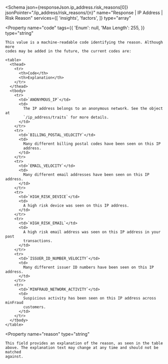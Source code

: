 
<Schema
  json={responseJson.ip_address.risk_reasons[0]}
  jsonPointer="/ip_address/risk_reasons/{n}"
  name="Response | IP Address | Risk Reason"
  services={[
    'insights',
    'factors',
  ]}
  type="array<object>"
>
  <Property
    name="code"
    tags={{
      'Enum': null,
      'Max Length': 255,
    }}
    type="string"
  >
    This value is a machine-readable code identifying the reason. Although more
    codes may be added in the future, the current codes are:

    <table>
      <thead>
        <tr>
          <th>Code</th>
          <th>Explanation</th>
        </tr>
      </thead>
      <tbody>
        <tr>
          <td>`ANONYMOUS_IP`</td>
          <td>
            The IP address belongs to an anonymous network. See the object at
            `/ip_address/traits` for more details.
          </td>
        </tr>
        <tr>
          <td>`BILLING_POSTAL_VELOCITY`</td>
          <td>
            Many different billing postal codes have been seen on this IP
            address.
          </td>
        </tr>
        <tr>
          <td>`EMAIL_VELOCITY`</td>
          <td>
            Many different email addresses have been seen on this IP address.
          </td>
        </tr>
        <tr>
          <td>`HIGH_RISK_DEVICE`</td>
          <td>
            A high risk device was seen on this IP address.
          </td>
        </tr>
        <tr>
          <td>`HIGH_RISK_EMAIL`</td>
          <td>
            A high risk email address was seen on this IP address in your past
            transactions.
          </td>
        </tr>
        <tr>
          <td>`ISSUER_ID_NUMBER_VELOCITY`</td>
          <td>
            Many different issuer ID numbers have been seen on this IP address.
          </td>
        </tr>
        <tr>
          <td>`MINFRAUD_NETWORK_ACTIVITY`</td>
          <td>
            Suspicious activity has been seen on this IP address across minFraud
            customers.
          </td>
        </tr>
      </tbody>
    </table>
  </Property>

  <Property
    name="reason"
    type="string"
  >
    This field provides an explanation of the reason, as seen in the table
    above. The explanation text may change at any time and should not be matched
    against.
  </Property>
</Schema>
